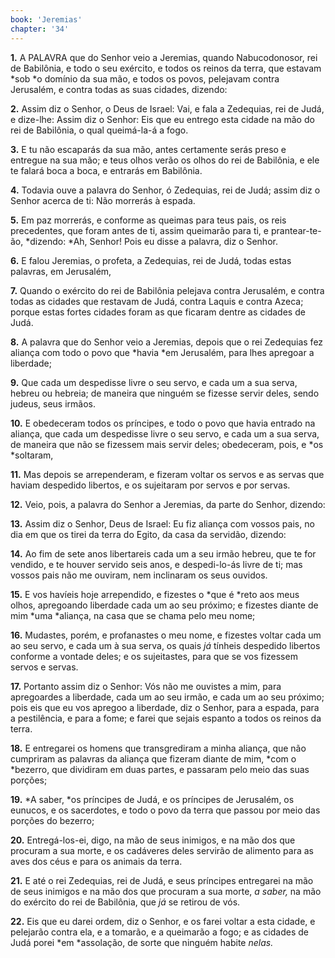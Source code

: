 ```yaml
---
book: 'Jeremias'
chapter: '34'
---
```


**1.** A PALAVRA que do Senhor veio a Jeremias, quando Nabucodonosor, rei de Babilônia, e todo o seu exército, e todos os reinos da terra, que estavam *sob *o domínio da sua mão, e todos os povos, pelejavam contra Jerusalém, e contra todas as suas cidades, dizendo:

**2.** Assim diz o Senhor, o Deus de Israel: Vai, e fala a Zedequias, rei de Judá, e dize-lhe: Assim diz o Senhor: Eis que eu entrego esta cidade na mão do rei de Babilônia, o qual queimá-la-á a fogo.

**3.** E tu não escaparás da sua mão, antes certamente serás preso e entregue na sua mão; e teus olhos verão os olhos do rei de Babilônia, e ele te falará boca a boca, e entrarás em Babilônia.

**4.** Todavia ouve a palavra do Senhor, ó Zedequias, rei de Judá; assim diz o Senhor acerca de ti: Não morrerás à espada.

**5.** Em paz morrerás, e conforme as queimas para teus pais, os reis precedentes, que foram antes de ti, assim queimarão para ti, e prantear-te-ão, *dizendo: *Ah, Senhor! Pois eu disse a palavra, diz o Senhor.

**6.** E falou Jeremias, o profeta, a Zedequias, rei de Judá, todas estas palavras, em Jerusalém,

**7.** Quando o exército do rei de Babilônia pelejava contra Jerusalém, e contra todas as cidades que restavam de Judá, contra Laquis e contra Azeca; porque estas fortes cidades foram as que ficaram dentre as cidades de Judá.

**8.** A palavra que do Senhor veio a Jeremias, depois que o rei Zedequias fez aliança com todo o povo que *havia *em Jerusalém, para lhes apregoar a liberdade;

**9.** Que cada um despedisse livre o seu servo, e cada um a sua serva, hebreu ou hebreia; de maneira que ninguém se fizesse servir deles, sendo judeus, seus irmãos.

**10.** E obedeceram todos os príncipes, e todo o povo que havia entrado na aliança, que cada um despedisse livre o seu servo, e cada um a sua serva, de maneira que não se fizessem mais servir deles; obedeceram, pois, e *os *soltaram,

**11.** Mas depois se arrependeram, e fizeram voltar os servos e as servas que haviam despedido libertos, e os sujeitaram por servos e por servas.

**12.** Veio, pois, a palavra do Senhor a Jeremias, da parte do Senhor, dizendo:

**13.** Assim diz o Senhor, Deus de Israel: Eu fiz aliança com vossos pais, no dia em que os tirei da terra do Egito, da casa da servidão, dizendo:

**14.** Ao fim de sete anos libertareis cada um a seu irmão hebreu, que te for vendido, e te houver servido seis anos, e despedi-lo-ás livre de ti; mas vossos pais não me ouviram, nem inclinaram os seus ouvidos.

**15.** E vos havíeis hoje arrependido, e fizestes o *que é *reto aos meus olhos, apregoando liberdade cada um ao seu próximo; e fizestes diante de mim *uma *aliança, na casa que se chama pelo meu nome;

**16.** Mudastes, porém, e profanastes o meu nome, e fizestes voltar cada um ao seu servo, e cada um à sua serva, os quais *já* tínheis despedido libertos conforme a vontade deles; e os sujeitastes, para que se vos fizessem servos e servas.

**17.** Portanto assim diz o Senhor: Vós não me ouvistes a mim, para apregoardes a liberdade, cada um ao seu irmão, e cada um ao seu próximo; pois eis que eu vos apregoo a liberdade, diz o Senhor, para a espada, para a pestilência, e para a fome; e farei que sejais espanto a todos os reinos da terra.

**18.** E entregarei os homens que transgrediram a minha aliança, que não cumpriram as palavras da aliança que fizeram diante de mim, *com o *bezerro, que dividiram em duas partes, e passaram pelo meio das suas porções;

**19.** *A saber, *os príncipes de Judá, e os príncipes de Jerusalém, os eunucos, e os sacerdotes, e todo o povo da terra que passou por meio das porções do bezerro;

**20.** Entregá-los-ei, digo, na mão de seus inimigos, e na mão dos que procuram a sua morte, e os cadáveres deles servirão de alimento para as aves dos céus e para os animais da terra.

**21.** E até o rei Zedequias, rei de Judá, e seus príncipes entregarei na mão de seus inimigos e na mão dos que procuram a sua morte, *a saber,* na mão do exército do rei de Babilônia, que *já* se retirou de vós.

**22.** Eis que eu darei ordem, diz o Senhor, e os farei voltar a esta cidade, e pelejarão contra ela, e a tomarão, e a queimarão a fogo; e as cidades de Judá porei *em *assolação, de sorte que ninguém habite *nelas.*